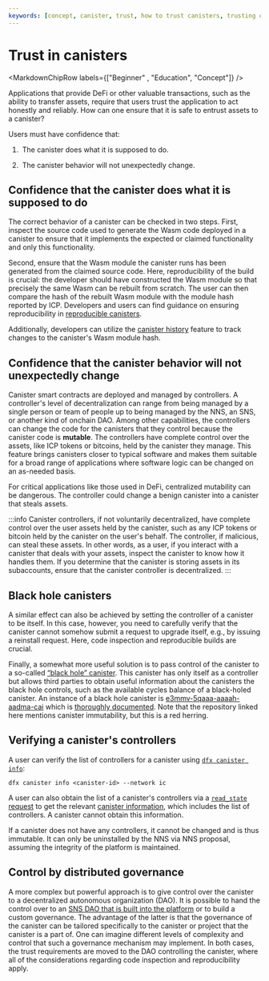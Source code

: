 ```yaml
---
keywords: [concept, canister, trust, how to trust canisters, trusting canister, can you trust a canister, how to verify canister]
---
```



# Trust in canisters

<MarkdownChipRow labels={["Beginner" , "Education", "Concept"]} />

Applications that provide DeFi or other valuable transactions, such as the ability to transfer assets, require that users trust the application to act honestly and reliably. How can one ensure that it is safe to entrust assets to a canister?

Users must have confidence that:

1.  The canister does what it is supposed to do.

2.  The canister behavior will not unexpectedly change.

## Confidence that the canister does what it is supposed to do

The correct behavior of a canister can be checked in two steps. First, inspect the source code used to generate the Wasm code deployed in a canister to ensure that it implements the expected or claimed functionality and only this functionality.

Second, ensure that the Wasm module the canister runs has been generated from the claimed source code. Here, reproducibility of the build is crucial: the developer should have constructed the Wasm module so that precisely the same Wasm can be rebuilt from scratch. The user can then compare the hash of the rebuilt Wasm module with the module hash reported by ICP. Developers and users can find guidance on ensuring reproducibility in [reproducible canisters](/docs/building-apps/best-practices/reproducible-builds).

Additionally, developers can utilize the [canister history](/docs/building-apps/canister-management/history) feature to track changes to the canister's Wasm module hash.

## Confidence that the canister behavior will not unexpectedly change

Canister smart contracts are deployed and managed by controllers. A controller's level of decentralization can range from being managed by a single person or team of people up to being managed by the NNS, an SNS, or another kind of onchain DAO. Among other capabilities, the controllers can change the code for the canisters that they control because the canister code is **mutable**. The controllers have complete control over the assets, like ICP tokens or bitcoins, held by the canister they manage. This feature brings canisters closer to typical software and makes them suitable for a broad range of applications where software logic can be changed on an as-needed basis.

For critical applications like those used in DeFi, centralized mutability can be dangerous. The controller could change a benign canister into a canister that steals assets.

:::info
Canister controllers, if not voluntarily decentralized, have complete control over the user assets held by the canister, such as any ICP tokens or bitcoin held by the canister on the user's behalf. The controller, if malicious, can steal these assets. In other words, as a user, if you interact with a canister that deals with your assets, inspect the canister to know how it handles them. If you determine that the canister is storing assets in its subaccounts, ensure that the canister controller is decentralized.
:::

## Black hole canisters

A similar effect can also be achieved by setting the controller of a canister to be itself. In this case, however, you need to carefully verify that the canister cannot somehow submit a request to upgrade itself, e.g., by issuing a reinstall request. Here, code inspection and reproducible builds are crucial.

Finally, a somewhat more useful solution is to pass control of the canister to a so-called [“black hole” canister](https://github.com/ninegua/ic-blackhole). This canister has only itself as a controller but allows third parties to obtain useful information about the canisters the black hole controls, such as the available cycles balance of a black-holed canister. An instance of a black hole canister is [e3mmv-5qaaa-aaaah-aadma-cai](https://icscan.io/canister/e3mmv-5qaaa-aaaah-aadma-cai) which is [thoroughly documented](https://github.com/ninegua/ic-blackhole). Note that the repository linked here mentions canister immutability, but this is a red herring.

## Verifying a canister's controllers

A user can verify the list of controllers for a canister using [`dfx canister info`](/docs/building-apps/developer-tools/dfx/dfx-canister#dfx-canister-info):

```
dfx canister info <canister-id> --network ic
```

A user can also obtain the list of a canister's controllers via a [`read_state` request](/references/ic-interface-spec.md/#http-read-state) to get the relevant [canister information](/references/ic-interface-spec.md#state-tree-canister-information), which includes the list of controllers. A canister cannot obtain this information.

If a canister does not have any controllers, it cannot be changed and is thus immutable. It can only be uninstalled by the NNS via NNS proposal, assuming the integrity of the platform is maintained.

## Control by distributed governance

A more complex but powerful approach is to give control over the canister to a decentralized autonomous organization (DAO). It is possible to hand the control over to an [SNS DAO that is built into the platform](/docs/building-apps/governing-apps/overview) or to build a custom governance. The advantage of the latter is that the governance of the canister can be tailored specifically to the canister or project that the canister is a part of. One can imagine different levels of complexity and control that such a governance mechanism may implement. In both cases, the trust requirements are moved to the DAO controlling the canister, where all of the considerations regarding code inspection and reproducibility apply.

